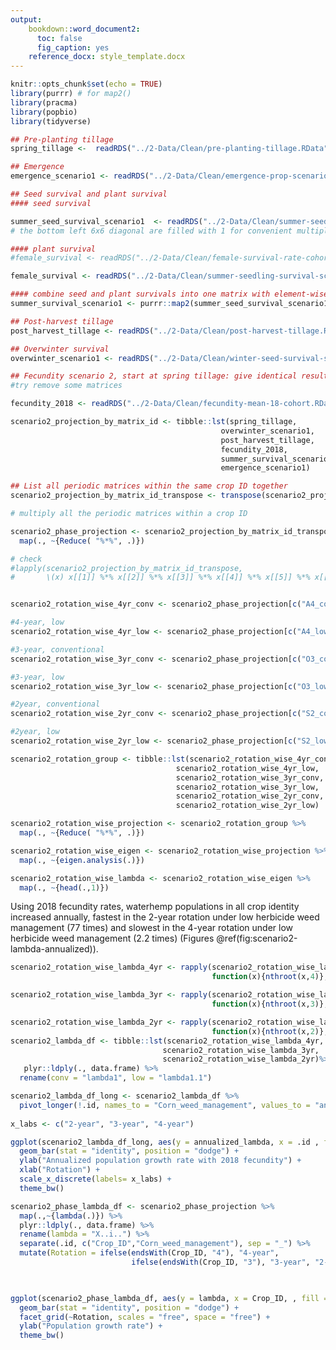 ```yaml
---
output:
    bookdown::word_document2:
      toc: false
      fig_caption: yes
    reference_docx: style_template.docx
---
```



```r
knitr::opts_chunk$set(echo = TRUE)
library(purrr) # for map2()
library(pracma)
library(popbio)
library(tidyverse)
```

```r
## Pre-planting tillage 
spring_tillage <-  readRDS("../2-Data/Clean/pre-planting-tillage.RData")

## Emergence 
emergence_scenario1 <- readRDS("../2-Data/Clean/emergence-prop-scenario1.RData")

## Seed survival and plant survival 
#### seed survival 

summer_seed_survival_scenario1  <- readRDS("../2-Data/Clean/summer-seed-survival-scenario1.RData")
# the bottom left 6x6 diagonal are filled with 1 for convenient multiplication with summer_survival_scenario1

#### plant survival
#female_survival <- readRDS("../2-Data/Clean/female-survival-rate-cohort-equal.RData")

female_survival <- readRDS("../2-Data/Clean/summer-seedling-survival-scenario2.RData")

#### combine seed and plant survivals into one matrix with element-wise multiplication 
summer_survival_scenario1 <- purrr::map2(summer_seed_survival_scenario1 , female_survival, `*`)

## Post-harvest tillage
post_harvest_tillage <- readRDS("../2-Data/Clean/post-harvest-tillage.RData")

## Overwinter survival 
overwinter_scenario1 <- readRDS("../2-Data/Clean/winter-seed-survival-scenario1.RData")
```


```r
## Fecundity scenario 2, start at spring tillage: give identical results as scenario1
#try remove some matrices

fecundity_2018 <- readRDS("../2-Data/Clean/fecundity-mean-18-cohort.RData")

scenario2_projection_by_matrix_id <- tibble::lst(spring_tillage,
                                               overwinter_scenario1,
                                               post_harvest_tillage,
                                               fecundity_2018,
                                               summer_survival_scenario1,
                                               emergence_scenario1)

## List all periodic matrices within the same crop ID together  
scenario2_projection_by_matrix_id_transpose <- transpose(scenario2_projection_by_matrix_id )

# multiply all the periodic matrices within a crop ID 

scenario2_phase_projection <- scenario2_projection_by_matrix_id_transpose  %>%
  map(., ~{Reduce( "%*%", .)}) 

# check 
#lapply(scenario2_projection_by_matrix_id_transpose, 
#       \(x) x[[1]] %*% x[[2]] %*% x[[3]] %*% x[[4]] %*% x[[5]] %*% x[[6]])



```

```r
scenario2_rotation_wise_4yr_conv <- scenario2_phase_projection[c("A4_conv", "O4_conv", "S4_conv", "C4_conv")]

#4-year, low
scenario2_rotation_wise_4yr_low <- scenario2_phase_projection[c("A4_low", "O4_low", "S4_low", "C4_low")]

#3-year, conventional
scenario2_rotation_wise_3yr_conv <- scenario2_phase_projection[c("O3_conv", "S3_conv", "C3_conv")]

#3-year, low
scenario2_rotation_wise_3yr_low <- scenario2_phase_projection[c("O3_low", "S3_low", "C3_low")]

#2year, conventional
scenario2_rotation_wise_2yr_conv <- scenario2_phase_projection[c("S2_conv", "C2_conv")]

#2year, low
scenario2_rotation_wise_2yr_low <- scenario2_phase_projection[c("S2_low","C2_low")]

scenario2_rotation_group <- tibble::lst(scenario2_rotation_wise_4yr_conv,
                                     scenario2_rotation_wise_4yr_low,
                                     scenario2_rotation_wise_3yr_conv,
                                     scenario2_rotation_wise_3yr_low,
                                     scenario2_rotation_wise_2yr_conv,
                                     scenario2_rotation_wise_2yr_low)

scenario2_rotation_wise_projection <- scenario2_rotation_group %>%
  map(., ~{Reduce( "%*%", .)}) 

scenario2_rotation_wise_eigen <- scenario2_rotation_wise_projection %>%
  map(., ~{eigen.analysis(.)}) 
```

```r
scenario2_rotation_wise_lambda <- scenario2_rotation_wise_eigen %>%
  map(., ~{head(.,1)})
```

Using 2018 fecundity rates, waterhemp populations in all crop identity increased annually, fastest in the 2-year rotation under low herbicide weed management (77 times) and slowest in the 4-year rotation under low herbicide weed management (2.2 times) (Figures \@ref(fig:scenario2-lambda-annualized)). 
```r
scenario2_rotation_wise_lambda_4yr <- rapply(scenario2_rotation_wise_lambda[1:2],
                                             function(x){nthroot(x,4)}, how = "list")

scenario2_rotation_wise_lambda_3yr <- rapply(scenario2_rotation_wise_lambda[3:4],
                                             function(x){nthroot(x,3)}, how = "list")

scenario2_rotation_wise_lambda_2yr <- rapply(scenario2_rotation_wise_lambda[5:6],
                                             function(x){nthroot(x,2)}, how = "list")       
scenario2_lambda_df <- tibble::lst(scenario2_rotation_wise_lambda_4yr,
                                  scenario2_rotation_wise_lambda_3yr,
                                  scenario2_rotation_wise_lambda_2yr)%>%
   plyr::ldply(., data.frame) %>% 
  rename(conv = "lambda1", low = "lambda1.1")

scenario2_lambda_df_long <- scenario2_lambda_df %>%
  pivot_longer(!.id, names_to = "Corn_weed_management", values_to = "annualized_lambda") 
  
x_labs <- c("2-year", "3-year", "4-year")

ggplot(scenario2_lambda_df_long, aes(y = annualized_lambda, x = .id , fill = Corn_weed_management)) + 
  geom_bar(stat = "identity", position = "dodge") +
  ylab("Annualized population growth rate with 2018 fecundity") +
  xlab("Rotation") +
  scale_x_discrete(labels= x_labs) +
  theme_bw()
```

 

```r
scenario2_phase_lambda_df <- scenario2_phase_projection %>%
  map(.,~{lambda(.)}) %>%
  plyr::ldply(., data.frame) %>%
  rename(lambda = "X..i..") %>%
  separate(.id, c("Crop_ID","Corn_weed_management"), sep = "_") %>%
  mutate(Rotation = ifelse(endsWith(Crop_ID, "4"), "4-year",
                           ifelse(endsWith(Crop_ID, "3"), "3-year", "2-year")))
  


ggplot(scenario2_phase_lambda_df, aes(y = lambda, x = Crop_ID, , fill = Corn_weed_management)) + 
  geom_bar(stat = "identity", position = "dodge") +
  facet_grid(~Rotation, scales = "free", space = "free") +
  ylab("Population growth rate") +
  theme_bw()
```
